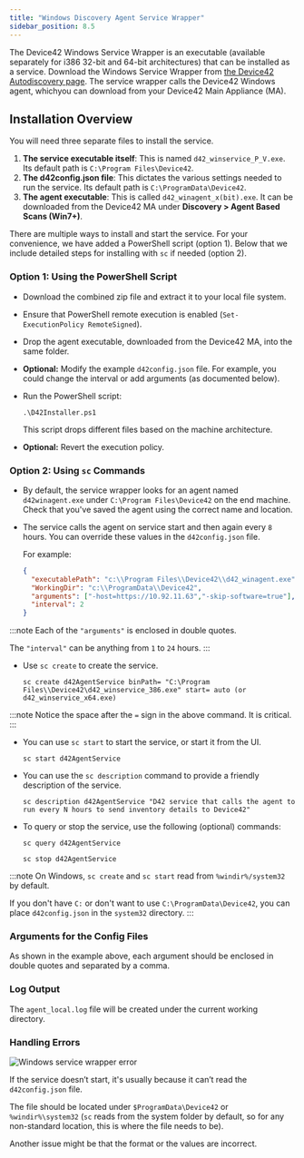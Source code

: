 ```yaml
---
title: "Windows Discovery Agent Service Wrapper"
sidebar_position: 8.5
---
```



The Device42 Windows Service Wrapper is an executable (available separately for i386 32-bit and 64-bit architectures) that can be installed as a service. Download the Windows Service Wrapper from [the Device42 Autodiscovery page](https://www.device42.com/autodiscovery/). The service wrapper calls the Device42 Windows agent, whichyou can download from your Device42 Main Appliance (MA).

## Installation Overview

You will need three separate files to install the service.

1. **The service executable itself**: This is named `d42_winservice_P_V.exe`. Its default path is `C:\Program Files\Device42`.
2. **The d42config.json file**: This dictates the various settings needed to run the service. Its default path is `C:\ProgramData\Device42`.
3. **The agent executable**: This is called `d42_winagent_x(bit).exe`. It can be downloaded from the Device42 MA under **Discovery > Agent Based Scans (Win7+)**.

There are multiple ways to install and start the service. For your convenience, we have added a PowerShell script (option 1). Below that we include detailed steps for installing with `sc` if needed (option 2).

### Option 1: Using the PowerShell Script

- Download the combined zip file and extract it to your local file system.
- Ensure that PowerShell remote execution is enabled (`Set-ExecutionPolicy RemoteSigned`).
- Drop the agent executable, downloaded from the Device42 MA, into the same folder.
- **Optional:** Modify the example `d42config.json` file. For example, you could change the interval or add arguments (as documented below).
- Run the PowerShell script:

  ```
  .\D42Installer.ps1
  ```

  This script drops different files based on the machine architecture.

- **Optional:** Revert the execution policy.

### Option 2: Using `sc` Commands

- By default, the service wrapper looks for an agent named `d42winagent.exe` under `C:\Program Files\Device42` on the end machine. Check that you've saved the agent using the correct name and location.

- The service calls the agent on service start and then again every `8` hours. You can override these values in the `d42config.json` file.

  For example:

  ```json
  {
    "executablePath": "c:\\Program Files\\Device42\\d42_winagent.exe",
    "WorkingDir": "c:\\ProgramData\\Device42",
    "arguments": ["-host=https://10.92.11.63","-skip-software=true"],
    "interval": 2
  }
  ```

:::note
Each of the `"arguments"` is enclosed in double quotes.

The `"interval"` can be anything from `1` to `24` hours.
:::

- Use `sc create` to create the service.

  ```shell
  sc create d42AgentService binPath= "C:\Program Files\\Device42\d42_winservice_386.exe" start= auto (or d42_winservice_x64.exe)
  ```

:::note
Notice the space after the `=` sign in the above command. It is critical.
:::

- You can use `sc start` to start the service, or start it from the UI.

  ```shell
  sc start d42AgentService
  ```

- You can use the `sc description` command to provide a friendly description of the service.

  ```shell
  sc description d42AgentService "D42 service that calls the agent to run every N hours to send inventory details to Device42"
  ```

- To query or stop the service, use the following (optional) commands:

  ```shell
  sc query d42AgentService
  ```

  ```shell
  sc stop d42AgentService
  ```

:::note
On Windows, `sc create` and `sc start`  read from `%windir%/system32` by default.

If you don't have `C:` or don't want to use `C:\ProgramData\Device42`, you can place `d42config.json` in the `system32` directory.
:::

### Arguments for the Config Files

As shown in the example above, each argument should be enclosed in double quotes and separated by a comma.

### Log Output

The `agent_local.log` file will be created under the current working directory.

### Handling Errors

![Windows service wrapper error](/assets/images/windows-service-wrapper-error.png)

If the service doesn’t start, it's usually because it can’t read the `d42config.json` file.

The file should be located under `$ProgramData\Device42` or `%windir%\system32` (`sc` reads from the system folder by default, so for any non-standard location, this is where the file needs to be).

Another issue might be that the format or the values are incorrect.
